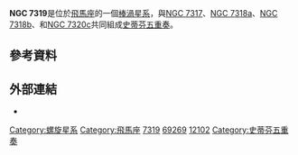 {{Infobox Galaxy
| name = [[New_General_Catalogue|NGC]] 7319
| image = 
|caption= [[史蒂芬五重奏|史蒂芬五重奏]]（NGC 7319位於左上角）
| epoch = [[J2000|J2000]]
| type = SB(s)bc pec<ref name="ned">{{cite web
  | title=NASA/IPAC Extragalactic Database
  | work=Results for NGC 7319
  | url=http://nedwww.ipac.caltech.edu/
  | accessdate=2007-04-21
  | archive-date=2011-05-14
  | archive-url=https://web.archive.org/web/20110514100451/http://nedwww.ipac.caltech.edu/
  | dead-url=no
  }}</ref>
| ra = {{RA|22|36|3.5}}<ref name="ned" />
| dec = {{DEC|+33|58|33}}<ref name="ned" />
| dist_ly = 360 [[Mly|Mly]]
| z = 6747 ± 4 公里／秒<ref name="ned" />
| appmag_v = 14.1<ref name="ned" />
| size_v =  1′.7 × 1′.3<ref name="ned" />
| constellation name = [[飛馬座|飛馬座]]
| notes = 
| names = [[Uppsala_General_Catalogue|UGC]] 12102<ref name="ned" />, [[Principal_Galaxies_Catalogue|PGC]] 69269<ref name="ned" />
}}

'''NGC 7319'''是位於[[飛馬座|飛馬座]]的一個[[棒渦星系|棒渦星系]]，與[[NGC_7317|NGC 7317]]、[[NGC_7318|NGC 7318a]]、[[NGC_7318|NGC 7318b]]、和[[NGC_7320c|NGC 7320c]]共同組成[[史蒂芬五重奏|史蒂芬五重奏]]。

== 參考資料 ==
{{Reflist}}

== 外部連結 ==
*{{WikiSky}}
{{Sky|22|36|3.5|+|33|58|33|360000000}}
{{galaxy-stub}}
{{Catalogs|NGC=7319}}

[[Category:螺旋星系|Category:螺旋星系]]
[[Category:飛馬座|Category:飛馬座]]
[[Category:NGC天體|7319]]
[[Category:PGC天體|69269]]
[[Category:UGC天體|12102]]
[[Category:史蒂芬五重奏|Category:史蒂芬五重奏]]